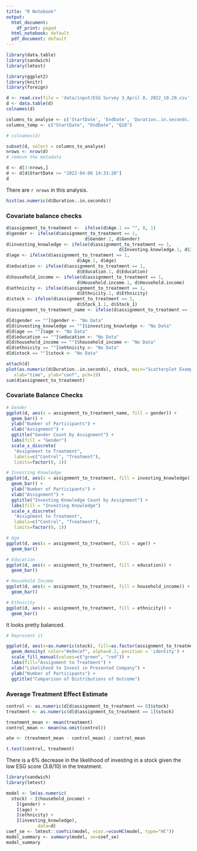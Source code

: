 ```yaml
---
title: "R Notebook"
output:
  html_document:
    df_print: paged
  html_notebook: default
  pdf_document: default
---
```


```r
library(data.table)
library(sandwich)
library(lmtest)

library(ggplot2)
library(knitr)
library(foreign)
```

```r
d <- read.csv(file = 'data/input/ESG Survey 3_April 8, 2022_10.20.csv')
d <- data.table(d)
colnames(d)
```


```r
columns_to_analyse <- c('StartDate', 'EndDate', 'Duration..in.seconds.', 'Q18', 'Gender', 'Investing.knowledge','Age', 'Education', 'Household.income', 'Ethnicity', 'Stock_1', 'Q22', 'Gender.1', 'Investing.knowledge.1', 'Age.1', 'Education.1', 'Household.income.1', 'Ethnicity.1', 'Stock_1.1')
columns_temp <- c("StartDate", "EndDate", "Q18")

# colnames(d)

subset(d, select = columns_to_analyse)
nrows <- nrow(d)
# remove the metadata

d <- d[3:nrows,]
d <- d[d$StartDate >= "2022-04-06 14:33:20"]
d
```
There are `r nrows` in this analysis.

```r
hist(as.numeric(d$Duration..in.seconds))
```

### Covariate balance checks



```r
d$assignment_to_treatment <-  ifelse(d$Age.1 == "", 0, 1)
d$gender <- ifelse(d$assignment_to_treatment == 1, 
                              d$Gender.1, d$Gender)
d$investing_knowledge <- ifelse(d$assignment_to_treatment == 1, 
                                           d$Investing.knowledge.1, d$Investing.knowledge)
d$age <- ifelse(d$assignment_to_treatment == 1, 
                           d$Age.1, d$Age)
d$education <- ifelse(d$assignment_to_treatment == 1, 
                           d$Education.1, d$Education)
d$household_income <- ifelse(d$assignment_to_treatment == 1, 
                           d$Household.income.1, d$Household.income)
d$ethnicity <- ifelse(d$assignment_to_treatment == 1, 
                           d$Ethnicity.1, d$Ethnicity)
d$stock <- ifelse(d$assignment_to_treatment == 1, 
                           d$Stock_1.1, d$Stock_1)
d$assignment_to_treatment_name <- ifelse(d$assignment_to_treatment == 1, "Treatment", "Control")

d[d$gender == ""]$gender <- "No Data"
d[d$investing_knowledge == ""]$investing_knowledge <- "No Data"
d[d$age == ""]$age <- "No Data"
d[d$education == ""]$education <- "No Data"
d[d$household_income == ""]$household_income <- "No Data"
d[d$ethnicity == ""]$ethnicity <- "No Data"
d[d$stock == ""]$stock <- "No Data"
```

```r
attach(d)
plot(as.numeric(d$Duration..in.seconds), stock, main="Scatterplot Example",
   xlab="time", ylab="conf", pch=19) 
sum(d$assignment_to_treatment)
```

### Covariate Balance Checks

```r
# Gender
ggplot(d, aes(x = assignment_to_treatment_name, fill = gender)) +
  geom_bar() +
  ylab("Number of Participants") +
  xlab("Assignment") +
  ggtitle("Gender Count by Assignment") +
  labs(fill = "Gender")
  scale_x_discrete(
   "Assignment to Treatment",
   labels=c("Control", "Treatment"),
   limits=factor(0, 1))

# Investing Knowledge
ggplot(d, aes(x = assignment_to_treatment, fill = investing_knowledge)) +
  geom_bar() +
  ylab("Number of Participants") +
  xlab("Assignment") +
  ggtitle("Investing Knowledge Count by Assignment") +
  labs(fill = "Investing Knowledge")
  scale_x_discrete(
   "Assignment to Treatment",
   labels=c("Control", "Treatment"),
   limits=factor(0, 1))

# Age
ggplot(d, aes(x = assignment_to_treatment, fill = age)) +
  geom_bar()

# Education
ggplot(d, aes(x = assignment_to_treatment, fill = education)) +
  geom_bar()

# Household Income
ggplot(d, aes(x = assignment_to_treatment, fill = household_income)) +
  geom_bar()

# Ethnicity
ggplot(d, aes(x = assignment_to_treatment, fill = ethnicity)) +
  geom_bar()
```
It looks pretty balanced.

```r
# Represent it

ggplot(d, aes(x=as.numeric(stock), fill=as.factor(assignment_to_treatment))) +
  geom_density( color="#e9ecef", alpha=0.2, position = 'identity') +
  scale_fill_manual(values=c("green", "red")) +
  labs(fill="Assignment to Treatment") +
  xlab("Likelihood to Invest in Presented Company") + 
  ylab("Number of Participants") +
  ggtitle("Comparison of Distributions of Outcome")
```

### Average Treatment Effect Estimate

```r
control <- as.numeric(d[d$assignment_to_treatment == 0]$stock)
treatment <- as.numeric(d[d$assignment_to_treatment == 1]$stock)

treatment_mean <- mean(treatment)
control_mean <- mean(na.omit(control))

ate <- (treatment_mean - control_mean) / control_mean

t.test(control, treatment)
```

There is a 6% decrease in the likelihood of investing in a stock given the low ESG score (3.8/10) in the treatment.

```r
library(sandwich)
library(lmtest)

model <- lm(as.numeric(
  stock) ~ I(household_income) +
    I(gender) +
    I(age) +
    I(ethnicity) +
    I(investing_knowledge),
            data=d)
coef_se <- lmtest::coefci(model, vcov.=vcovHC(model, type="HC"))
model_summary <- summary(model, se=coef_se)
model_summary
```